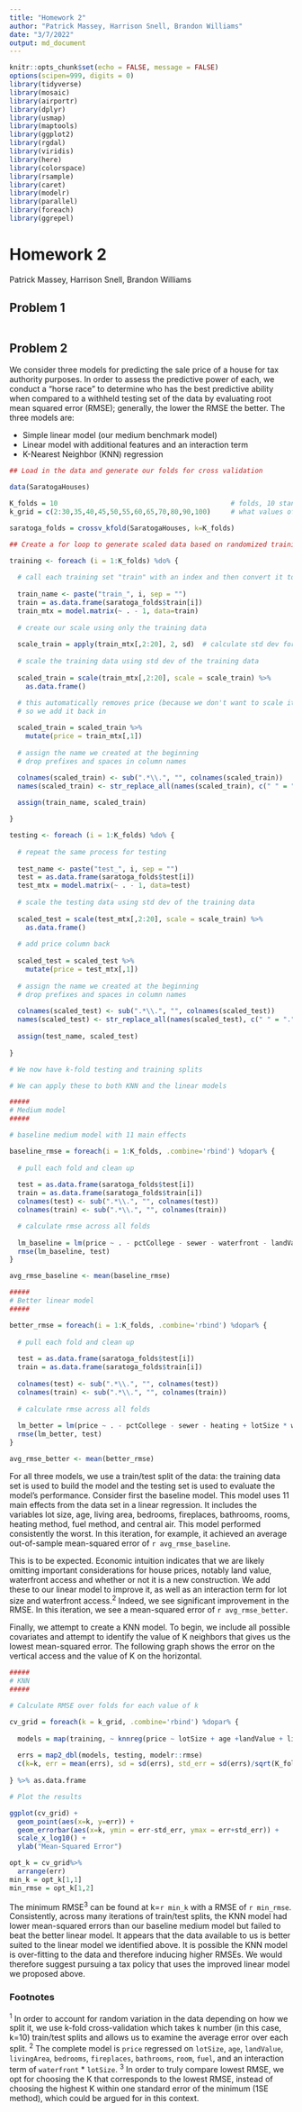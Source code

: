 ```yaml
---
title: "Homework 2"
author: "Patrick Massey, Harrison Snell, Brandon Williams"
date: "3/7/2022"
output: md_document
---
```


```r
knitr::opts_chunk$set(echo = FALSE, message = FALSE)
options(scipen=999, digits = 0)
library(tidyverse)
library(mosaic)
library(airportr)
library(dplyr)
library(usmap)
library(maptools)
library(ggplot2)
library(rgdal)
library(viridis)
library(here)
library(colorspace)
library(rsample)
library(caret)
library(modelr)
library(parallel)
library(foreach)
library(ggrepel)
```

# Homework 2 

Patrick Massey, Harrison Snell, Brandon Williams

## Problem 1

```r

```

## Problem 2

We consider three models for predicting the sale price of a house for tax authority purposes. In order to assess the predictive power of each, we conduct a "horse race" to determine who has the best predictive ability when compared to a withheld testing set of the data by evaluating root mean squared error (RMSE); generally, the lower the RMSE the better. The three models are:


  * Simple linear model (our medium benchmark model)
  * Linear model with additional features and an interaction term
  * K-Nearest Neighbor (KNN) regression


```r

## Load in the data and generate our folds for cross validation

data(SaratogaHouses)

K_folds = 10                                           # folds, 10 standard
k_grid = c(2:30,35,40,45,50,55,60,65,70,80,90,100)     # what values of K in KNN to check

saratoga_folds = crossv_kfold(SaratogaHouses, k=K_folds)

## Create a for loop to generate scaled data based on randomized training set

training <- foreach (i = 1:K_folds) %do% {
  
  # call each training set "train" with an index and then convert it to a matrix
  
  train_name <- paste("train_", i, sep = "") 
  train = as.data.frame(saratoga_folds$train[i])         
  train_mtx = model.matrix(~ . - 1, data=train)          
  
  # create our scale using only the training data
  
  scale_train = apply(train_mtx[,2:20], 2, sd)  # calculate std dev for each column
  
  # scale the training data using std dev of the training data
  
  scaled_train = scale(train_mtx[,2:20], scale = scale_train) %>% 
    as.data.frame()

  # this automatically removes price (because we don't want to scale it)
  # so we add it back in
  
  scaled_train = scaled_train %>%
    mutate(price = train_mtx[,1])
  
  # assign the name we created at the beginning  
  # drop prefixes and spaces in column names

  colnames(scaled_train) <- sub(".*\\.", "", colnames(scaled_train))
  names(scaled_train) <- str_replace_all(names(scaled_train), c(" " = "." , "/" = "." ))
  
  assign(train_name, scaled_train)

}

testing <- foreach (i = 1:K_folds) %do% {
  
  # repeat the same process for testing
  
  test_name <- paste("test_", i, sep = "")
  test = as.data.frame(saratoga_folds$test[i])
  test_mtx = model.matrix(~ . - 1, data=test) 
  
  # scale the testing data using std dev of the training data
  
  scaled_test = scale(test_mtx[,2:20], scale = scale_train) %>% 
    as.data.frame()
  
  # add price column back
  
  scaled_test = scaled_test %>%
    mutate(price = test_mtx[,1])
  
  # assign the name we created at the beginning  
  # drop prefixes and spaces in column names
  
  colnames(scaled_test) <- sub(".*\\.", "", colnames(scaled_test))
  names(scaled_test) <- str_replace_all(names(scaled_test), c(" " = "." , "/" = "." ))
  
  assign(test_name, scaled_test)
  
}

# We now have k-fold testing and training splits

# We can apply these to both KNN and the linear models

#####
# Medium model
#####

# baseline medium model with 11 main effects

baseline_rmse = foreach(i = 1:K_folds, .combine='rbind') %dopar% {
  
  # pull each fold and clean up
  
  test = as.data.frame(saratoga_folds$test[i])
  train = as.data.frame(saratoga_folds$train[i])
  colnames(test) <- sub(".*\\.", "", colnames(test)) 
  colnames(train) <- sub(".*\\.", "", colnames(train)) 

  # calculate rmse across all folds
  
  lm_baseline = lm(price ~ . - pctCollege - sewer - waterfront - landValue - newConstruction, data=train)
  rmse(lm_baseline, test)
}

avg_rmse_baseline <- mean(baseline_rmse)

#####
# Better linear model
#####

better_rmse = foreach(i = 1:K_folds, .combine='rbind') %dopar% {
  
  # pull each fold and clean up
  
  test = as.data.frame(saratoga_folds$test[i])
  train = as.data.frame(saratoga_folds$train[i])
  
  colnames(test) <- sub(".*\\.", "", colnames(test)) 
  colnames(train) <- sub(".*\\.", "", colnames(train)) 
  
  # calculate rmse across all folds
    
  lm_better = lm(price ~ . - pctCollege - sewer - heating + lotSize * waterfront, data=train)
  rmse(lm_better, test)
}

avg_rmse_better <- mean(better_rmse)

```

For all three models, we use a train/test split of the data: the training data set is used to build the model and the testing set is used to evaluate the model's performance. Consider first the baseline model. This model uses 11 main effects from the data set in a linear regression. It includes the variables lot size, age, living area, bedrooms, fireplaces, bathrooms, rooms, heating method, fuel method, and central air. This model performed consistently the worst. In this iteration, for example, it achieved an average out-of-sample mean-squared error of `r avg_rmse_baseline`.

This is to be expected. Economic intuition indicates that we are likely omitting important considerations for house prices, notably land value, waterfront access and whether or not it is a new construction. We add these to our linear model to improve it, as well as an interaction term for lot size and waterfront access.^2^ Indeed, we see significant improvement in the RMSE. In this iteration, we see a mean-squared error of `r avg_rmse_better`.

Finally, we attempt to create a KNN model. To begin, we include all possible covariates and attempt to identify the value of K neighbors that gives us the lowest mean-squared error. The following graph shows the error on the vertical access and the value of K on the horizontal.

```r

#####
# KNN
#####

# Calculate RMSE over folds for each value of k

cv_grid = foreach(k = k_grid, .combine='rbind') %dopar% {
  
  models = map(training, ~ knnreg(price ~ lotSize + age +landValue + livingArea +pctCollege + bedrooms + fireplaces + bathrooms + rooms + heatinghot.water.steam + heatinghot.water.steam + heatingelectric + fuelelectric + centralAirNo + fueloil + sewerpublic.commercial + sewernone + waterfrontNo + newConstructionNo, k=k, data = ., use.all=FALSE))
  
  errs = map2_dbl(models, testing, modelr::rmse)
  c(k=k, err = mean(errs), sd = sd(errs), std_err = sd(errs)/sqrt(K_folds))
  
} %>% as.data.frame

# Plot the results

ggplot(cv_grid) + 
  geom_point(aes(x=k, y=err)) + 
  geom_errorbar(aes(x=k, ymin = err-std_err, ymax = err+std_err)) + 
  scale_x_log10() +
  ylab("Mean-Squared Error")

opt_k = cv_grid%>%
  arrange(err)
min_k = opt_k[1,1]
min_rmse = opt_k[1,2]
```


The minimum RMSE^3^ can be found at k=`r min_k` with a RMSE of `r min_rmse`. Consistently, across many iterations of train/test splits, the KNN model had lower mean-squared errors than our baseline medium model but failed to beat the better linear model. It appears that the data available to us is better suited to the linear model we identified above. It is possible the KNN model is over-fitting to the data and therefore inducing higher RMSEs. We would therefore suggest pursuing a tax policy that uses the improved linear model we proposed above. 


### Footnotes
^1^ In order to account for random variation in the data depending on how we split it, we use k-fold cross-validation which takes k number (in this case, k=10) train/test splits and allows us to examine the average error over each split.
^2^ The complete model is `price` regressed on `lotSize`, `age`, `landValue`, `livingArea`, `bedrooms`, `fireplaces`, `bathrooms`, `room`, `fuel`, and an interaction term of `waterfront` * `lotSize`.
^3^ In order to truly compare lowest RMSE, we opt for choosing the K that corresponds to the lowest RMSE, instead of choosing the highest K within one standard error of the minimum (1SE method), which could be argued for in this context. 
